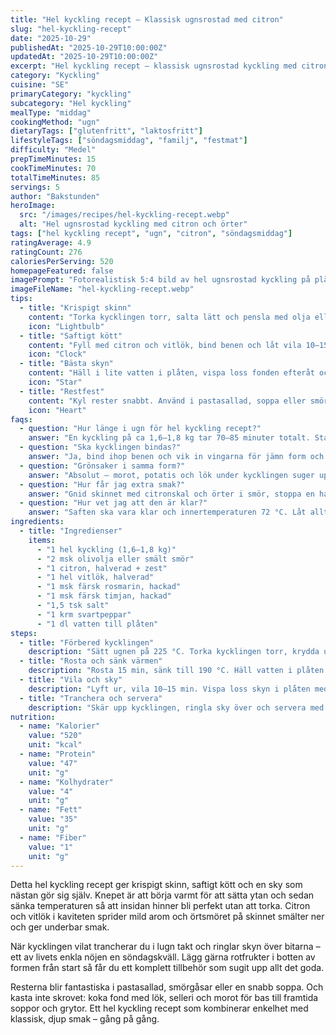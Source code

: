 ```yaml
---
title: "Hel kyckling recept – Klassisk ugnsrostad med citron"
slug: "hel-kyckling-recept"
date: "2025-10-29"
publishedAt: "2025-10-29T10:00:00Z"
updatedAt: "2025-10-29T10:00:00Z"
excerpt: "Hel kyckling recept – klassisk ugnsrostad kyckling med citron, vitlök och örter. Krispigt skinn, saftigt kött och underbar sky. Perfekt söndagsmiddag!"
category: "Kyckling"
cuisine: "SE"
primaryCategory: "kyckling"
subcategory: "Hel kyckling"
mealType: "middag"
cookingMethod: "ugn"
dietaryTags: ["glutenfritt", "laktosfritt"]
lifestyleTags: ["söndagsmiddag", "familj", "festmat"]
difficulty: "Medel"
prepTimeMinutes: 15
cookTimeMinutes: 70
totalTimeMinutes: 85
servings: 5
author: "Bakstunden"
heroImage:
  src: "/images/recipes/hel-kyckling-recept.webp"
  alt: "Hel ugnsrostad kyckling med citron och örter"
tags: ["hel kyckling recept", "ugn", "citron", "söndagsmiddag"]
ratingAverage: 4.9
ratingCount: 276
caloriesPerServing: 520
homepageFeatured: false
imagePrompt: "Fotorealistisk 5:4 bild av hel ugnsrostad kyckling på plåt: gyllene skinn, citronskivor, vitlök, rosmarin, skysås i botten. Varmt ljus, ånga, rustikt bord."
imageFileName: "hel-kyckling-recept.webp"
tips:
  - title: "Krispigt skinn"
    content: "Torka kycklingen torr, salta lätt och pensla med olja eller smör. Starta varmt (225 °C) i 15 min, sänk sedan till 190 °C."
    icon: "Lightbulb"
  - title: "Saftigt kött"
    content: "Fyll med citron och vitlök, bind benen och låt vila 10–15 min efter ugnen. Satsa på 72 °C i lårens tjockaste del."
    icon: "Clock"
  - title: "Bästa skyn"
    content: "Häll i lite vatten i plåten, vispa loss fonden efteråt och sila – världens enklaste skysås."
    icon: "Star"
  - title: "Restfest"
    content: "Kyl rester snabbt. Använd i pastasallad, soppa eller smörgåsar. Koka fond på skrovet."
    icon: "Heart"
faqs:
  - question: "Hur länge i ugn för hel kyckling recept?"
    answer: "En kyckling på ca 1,6–1,8 kg tar 70–85 minuter totalt. Starta varmt och sänk sedan – använd termometer för säkert och saftigt resultat."
  - question: "Ska kycklingen bindas?"
    answer: "Ja, bind ihop benen och vik in vingarna för jämn form och jämnare tillagning."
  - question: "Grönsaker i samma form?"
    answer: "Absolut – morot, potatis och lök under kycklingen suger upp skyn och blir fantastiska."
  - question: "Hur får jag extra smak?"
    answer: "Gnid skinnet med citronskal och örter i smör, stoppa en halv citron och vitlök i kaviteten och ringla honung sista 10 minuterna."
  - question: "Hur vet jag att den är klar?"
    answer: "Saften ska vara klar och innertemperaturen 72 °C. Låt alltid vila före tranchering."
ingredients:
  - title: "Ingredienser"
    items:
      - "1 hel kyckling (1,6–1,8 kg)"
      - "2 msk olivolja eller smält smör"
      - "1 citron, halverad + zest"
      - "1 hel vitlök, halverad"
      - "1 msk färsk rosmarin, hackad"
      - "1 msk färsk timjan, hackad"
      - "1,5 tsk salt"
      - "1 krm svartpeppar"
      - "1 dl vatten till plåten"
steps:
  - title: "Förbered kycklingen"
    description: "Sätt ugnen på 225 °C. Torka kycklingen torr, krydda ut- och invändigt. Fyll med citron och vitlök, bind benen."
  - title: "Rosta och sänk värmen"
    description: "Rosta 15 min, sänk till 190 °C. Häll vatten i plåten och fortsätt 55–70 min till 72 °C i lårens tjockaste del."
  - title: "Vila och sky"
    description: "Lyft ur, vila 10–15 min. Vispa loss skyn i plåten med lite vatten, sila."
  - title: "Tranchera och servera"
    description: "Skär upp kycklingen, ringla sky över och servera med rostade grönsaker."
nutrition:
  - name: "Kalorier"
    value: "520"
    unit: "kcal"
  - name: "Protein"
    value: "47"
    unit: "g"
  - name: "Kolhydrater"
    value: "4"
    unit: "g"
  - name: "Fett"
    value: "35"
    unit: "g"
  - name: "Fiber"
    value: "1"
    unit: "g"
---
```


Detta hel kyckling recept ger krispigt skinn, saftigt kött och en sky som nästan gör sig själv. Knepet är att börja varmt för att sätta ytan och sedan sänka temperaturen så att insidan hinner bli perfekt utan att torka. Citron och vitlök i kaviteten sprider mild arom och örtsmöret på skinnet smälter ner och ger underbar smak.

När kycklingen vilat trancherar du i lugn takt och ringlar skyn över bitarna – ett av livets enkla nöjen en söndagskväll. Lägg gärna rotfrukter i botten av formen från start så får du ett komplett tillbehör som sugit upp allt det goda.

Resterna blir fantastiska i pastasallad, smörgåsar eller en snabb soppa. Och kasta inte skrovet: koka fond med lök, selleri och morot för bas till framtida soppor och grytor. Ett hel kyckling recept som kombinerar enkelhet med klassisk, djup smak – gång på gång.
